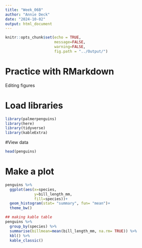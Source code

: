 ```yaml
---
title: "Week_06B"
author: "Annie Deck"
date: "2024-10-02"
output: html_document
---
```


```r
knitr::opts_chunk$set(echo = TRUE,
                      message=FALSE,
                      warning=FALSE,
                      fig.path = "../Output/")
```

# Practice with RMarkdown
Editing figures

# Load libraries 
```r
library(palmerpenguins)
library(here)
library(tidyverse)
library(kableExtra)
```
#View data
```r
head(penguins)
```


# Make a plot
```r
penguins %>%
  ggplot(aes(x=species,
             y=bill_length_mm,
             fill=species))+ 
  geom_histogram(stat= "summary", fun= "mean")+
  theme_bw()
```

```r
## making kable table 
penguins %>%
  group_by(species) %>%
  summarise(billmean=mean(bill_length_mm, na.rm= TRUE)) %>%
  kbl() %>%
  kable_classic()
```

